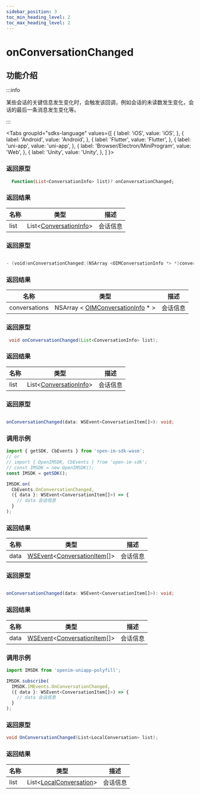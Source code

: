 ```yaml
---
sidebar_position: 3
toc_min_heading_level: 2
toc_max_heading_level: 2
---
```


# onConversationChanged

## 功能介绍

:::info

某些会话的关键信息发生变化时，会触发该回调，例如会话的未读数发生变化，会话的最后一条消息发生变化等。

:::

<Tabs
groupId="sdks-language"
values={[
{ label: 'iOS', value: 'iOS', },
{ label: 'Android', value: 'Android', },
{ label: 'Flutter', value: 'Flutter', },
{ label: 'uni-app', value: 'uni-app', },
{ label: 'Browser/Electron/MiniProgram', value: 'Web', },
{ label: 'Unity', value: 'Unity', },
]
}>

<TabItem value="Flutter">

### 返回原型

```dart showLineNumbers
  Function(List<ConversationInfo> list)? onConversationChanged;
```

### 返回结果

| 名称 | 类型                                                                        | 描述     |
| ---- | --------------------------------------------------------------------------- | -------- |
| list | List<[ConversationInfo](docs/sdks/class/conversation/conversationInfo.mdx)> | 会话信息 |

</TabItem>

<TabItem value="iOS">

### 返回原型

```swift showLineNumbers

- (void)onConversationChanged:(NSArray <OIMConversationInfo *> *)conversations;

```

### 返回结果

| 名称          | 类型                                                                                    | 描述     |
| ------------- | --------------------------------------------------------------------------------------- | -------- |
| conversations | NSArray < [OIMConversationInfo](docs/sdks/class/conversation/conversationInfo.mdx) \* > | 会话信息 |

</TabItem>

<TabItem value="Android">

### 返回原型

```java showLineNumbers
 void onConversationChanged(List<ConversationInfo> list);
```

### 返回结果

| 名称 | 类型                                                                        | 描述     |
| ---- | --------------------------------------------------------------------------- | -------- |
| list | List<[ConversationInfo](docs/sdks/class/conversation/conversationInfo.mdx)> | 会话信息 |

</TabItem>


<TabItem value="Web">

### 返回原型

```ts showLineNumbers

onConversationChanged(data: WSEvent<ConversationItem[]>): void;

```

### 调用示例

```js showLineNumbers
import { getSDK, CbEvents } from 'open-im-sdk-wasm';
// or
// import { OpenIMSDK, CbEvents } from 'open-im-sdk';
// const IMSDK = new OpenIMSDK();
const IMSDK = getSDK();

IMSDK.on(
  CbEvents.OnConversationChanged,
  ({ data }: WSEvent<ConversationItem[]>) => {
    // data 会话信息
  }
);
```

### 返回结果

| 名称 | 类型                                                                                                             | 描述     |
| ---- | ---------------------------------------------------------------------------------------------------------------- | -------- |
| data | [WSEvent](docs/sdks/class/response.mdx)<[ConversationItem](docs/sdks/class/conversation/conversationInfo.mdx)[]> | 会话信息 |

</TabItem>

<TabItem value="uni-app">

### 返回原型

```ts showLineNumbers

onConversationChanged(data: WSEvent<ConversationItem[]>): void;

```

### 返回结果

| 名称 | 类型                                                                                                             | 描述     |
| ---- | ---------------------------------------------------------------------------------------------------------------- | -------- |
| data | [WSEvent](docs/sdks/class/response.mdx)<[ConversationItem](docs/sdks/class/conversation/conversationInfo.mdx)[]> | 会话信息 |

### 调用示例

```js showLineNumbers
import IMSDK from 'openim-uniapp-polyfill';

IMSDK.subscribe(
  IMSDK.IMEvents.OnConversationChanged,
  ({ data }: WSEvent<ConversationItem[]>) => {
    // data 会话信息
  }
);
```

</TabItem>
<TabItem value="Unity">

### 返回原型

```C# showLineNumbers
void OnConversationChanged(List<LocalConversation> list);
```

### 返回结果

| 名称 | 类型                                                                        | 描述     |
| ---- | --------------------------------------------------------------------------- | -------- |
| list | List<[LocalConversation](docs/sdks/class/conversation/conversationInfo.mdx)> | 会话信息 |

</TabItem>
</Tabs>
